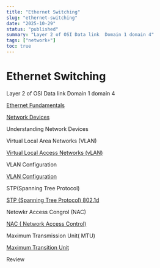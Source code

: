 ```yaml
---
title: "Ethernet Switching"
slug: "ethernet-switching"
date: "2025-10-29"
status: "published"
summary: "Layer 2 of OSI Data link  Domain 1 domain 4"
tags: ["network+"]
toc: true
---
```


# Ethernet Switching

Layer 2 of OSI Data link  Domain 1 domain 4 

[Ethernet Fundamentals ](Ethernet%20Switching/Ethernet%20Fundamentals%2025f6f82ab005809684b7c92fc32ae3f4.md)

[Network Devices ](Ethernet%20Switching/Network%20Devices%2025f6f82ab0058015a379ceb080059e10.md)

Understanding Network Devices 

[](Ethernet%20Switching/Untitled%2025f6f82ab005805596c8efa1f88073fd.md)

Virtual Local Area Networks (VLAN) 

[Virtual Local Access Networks (vLAN) ](Ethernet%20Switching/Virtual%20Local%20Access%20Networks%20(vLAN)%2025f6f82ab0058005a4d5f0c170e19154.md)

VLAN Configuration 

[VLAN Configuration](Ethernet%20Switching/VLAN%20Configuration%202606f82ab005806da0eff523e64c3383.md)

STP(Spanning Tree Protocol)  

[STP (Spanning Tree Protocol) 802.1d ](Ethernet%20Switching/STP%20(Spanning%20Tree%20Protocol)%20802%201d%202606f82ab00580c5a5e1cee852d036f2.md)

Netowkr Access Congrol (NAC) 

[NAC ( Network Access Control) ](Ethernet%20Switching/NAC%20(%20Network%20Access%20Control)%202606f82ab0058000b6f8dc406011e72e.md)

Maximum Transmission Unit( MTU) 

[Maximum Transition Unit ](Ethernet%20Switching/Maximum%20Transition%20Unit%202606f82ab00580ddb9e5e8ccf2793ed2.md)

Review